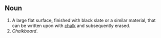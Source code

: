 ==Noun==
#A large flat surface, finished with black slate or a similar material, that can be written upon with [[chalk]] and subsequently erased.
#''Chalkboard''.